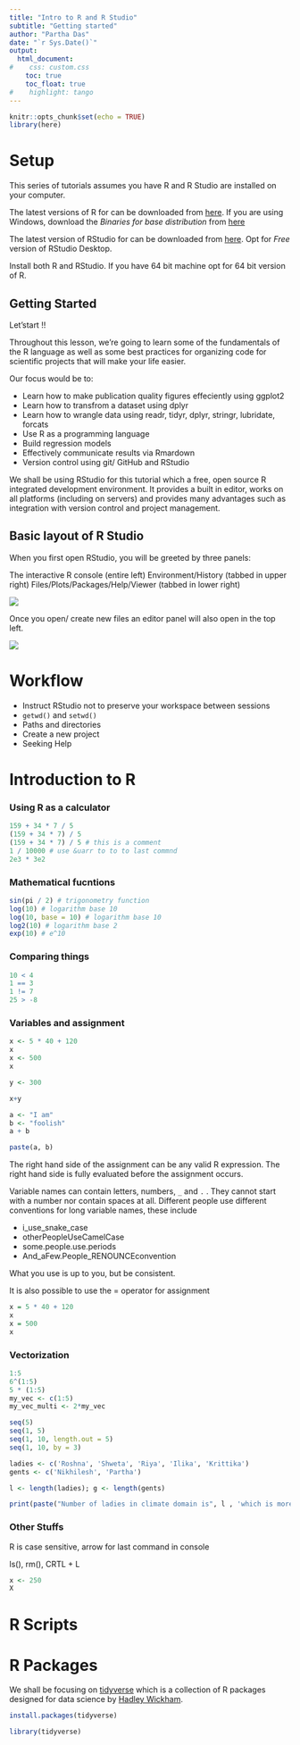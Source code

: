 ```yaml
---
title: "Intro to R and R Studio"
subtitle: "Getting started"
author: "Partha Das"
date: "`r Sys.Date()`"
output: 
  html_document:
#    css: custom.css
    toc: true
    toc_float: true
#    highlight: tango
---
```


```r
knitr::opts_chunk$set(echo = TRUE)
library(here)
```

# Setup

This series of tutorials assumes you have R and R Studio are installed on your computer.

The latest versions of R for can be downloaded from [here](https://cran.r-project.org/). If you are using Windows, download the _Binaries for base distribution_ from [here](https://cran.r-project.org/bin/windows/base/R-3.6.2-win.exe)

The latest version of RStudio for can be downloaded from [here](https://rstudio.com/products/rstudio/download/). Opt for _Free_ version of RStudio Desktop.

Install both R and RStudio. If you have 64 bit machine opt for 64 bit version of R.


## Getting Started

Let'start !!

Throughout this lesson, we’re going to learn some of the fundamentals of the R language as well as some best practices for organizing code for scientific projects that will make your life easier.

Our focus would be to:

* Learn how to make publication quality figures effeciently using ggplot2
* Learn how to transfrom a dataset using dplyr
* Learn how to wrangle data using readr, tidyr, dplyr, stringr, lubridate, forcats
* Use R as a programming language
* Build regression models 
* Effectively communicate results via Rmardown
* Version control using git/ GitHub and RStudio

We shall be using RStudio for this tutorial which a free, open source R integrated development environment. It provides a built in editor, works on all platforms (including on servers) and provides many advantages such as integration with version control and project management. 

## Basic layout of R Studio

When you first open RStudio, you will be greeted by three panels:

The interactive R console (entire left)
Environment/History (tabbed in upper right)
Files/Plots/Packages/Help/Viewer (tabbed in lower right)

![](pics/rstudio_intro.png)

Once you open/ create new files an editor panel will also open in the top left.

![](pics/rstudio_intro_2.png)


# Workflow

* Instruct RStudio not to preserve your workspace between sessions
* ```getwd()``` and ```setwd()```
* Paths and directories
* Create a new project
* Seeking Help

# Introduction to R

### Using R as a calculator

```r
159 + 34 * 7 / 5
(159 + 34 * 7) / 5
(159 + 34 * 7) / 5 # this is a comment
1 / 10000 # use &uarr to to to last commnd
2e3 * 3e2
```

### Mathematical fucntions

```r
sin(pi / 2) # trigonometry function
log(10) # logarithm base 10
log(10, base = 10) # logarithm base 10
log2(10) # logarithm base 2
exp(10) # e^10
```


### Comparing things

```r
10 < 4
1 == 3
1 != 7
25 > -8
```


### Variables and assignment

```r
x <- 5 * 40 + 120
x
x <- 500
x

y <- 300

x+y

a <- "I am"
b <- "foolish"
a + b

paste(a, b)

```

The right hand side of the assignment can be any valid R expression. The right hand side is fully evaluated before the assignment occurs.

Variable names can contain letters, numbers, `_` and `.` . They cannot start with a number nor contain spaces at all. Different people use different conventions for long variable names, these include

* i_use_snake_case
* otherPeopleUseCamelCase
* some.people.use.periods
* And_aFew.People_RENOUNCEconvention

What you use is up to you, but be consistent.

It is also possible to use the = operator for assignment

```r
x = 5 * 40 + 120
x
x = 500
x
```

### Vectorization

```r
1:5
6^(1:5)
5 * (1:5)
my_vec <- c(1:5)
my_vec_multi <- 2*my_vec

seq(5)
seq(1, 5)
seq(1, 10, length.out = 5)
seq(1, 10, by = 3)

ladies <- c('Roshna', 'Shweta', 'Riya', 'Ilika', 'Krittika')
gents <- c('Nikhilesh', 'Partha')

l <- length(ladies); g <- length(gents)

print(paste("Number of ladies in climate domain is", l , 'which is more than gents\' number', g))

```

### Other Stuffs

R is case sensitive, arrow for last command in console

ls(), rm(), CRTL + L

```r
x <- 250
X

```

# R Scripts



# R Packages

We shall be focusing on [tidyverse](https://www.tidyverse.org/) which is a collection of R packages designed for data science by [Hadley Wickham](http://hadley.nz/).

```r
install.packages(tidyverse)
```

```r
library(tidyverse)
```


